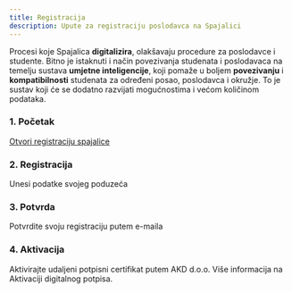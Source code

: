 ```yaml
---
title: Registracija
description: Upute za registraciju poslodavca na Spajalici
---
```


Procesi koje Spajalica **digitalizira**, olakšavaju procedure za poslodavce i studente.
Bitno je istaknuti i način povezivanja
studenata i poslodavaca na temelju
sustava **umjetne inteligencije**, koji
pomaže u boljem **povezivanju** i
**kompatibilnosti** studenata za
određeni posao, poslodavca i
okružje. To je sustav koji će se
dodatno razvijati mogućnostima i
većom količinom podataka.

### 1. Početak

[Otvori registraciju spajalice](www.spajalica.hr/poslodavci)

### 2. Registracija

Unesi podatke svojeg poduzeća

### 3. Potvrda

Potvrdite svoju registraciju putem e-maila

### 4. Aktivacija

Aktivirajte udaljeni potpisni certifikat putem AKD d.o.o.
Više informacija na Aktivaciji digitalnog potpisa.
